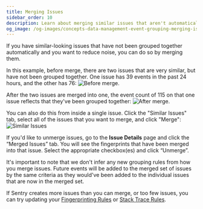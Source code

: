 ```yaml
---
title: Merging Issues
sidebar_order: 10
description: Learn about merging similar issues that aren't automatically grouped.
og_image: /og-images/concepts-data-management-event-grouping-merging-issues.png
---
```


<Include name="only-error-issues-note.mdx" />
<Include name="merge-escalating-note.mdx" />

If you have similar-looking issues that have not been grouped together automatically and you want to reduce noise, you can do so by merging them.

In this example, before merge, there are two issues that are very similar, but have not been grouped together. One issue has 39 events in the past 24 hours, and the other has 76:
![Before merge.](./img/before-merge.png)

After the two issues are merged into one, the event count of 115 on that one issue reflects that they've been grouped together:
![After merge.](./img/after-merge.png)

You can also do this from inside a single issue. Click the "Similar Issues" tab, select all of the issues that you want to merge, and click "Merge":
![Similar Issues](./img/similar-issues.png)

If you'd like to unmerge issues, go to the **Issue Details** page and click the “Merged Issues” tab. You will see the fingerprints that have been merged into that issue. Select the appropriate checkbox(es) and click “Unmerge”.

It's important to note that we don't infer any new grouping rules from how you merge issues. Future events will be added to the merged set of issues by the same criteria as they would've been added to the individual issues that are now in the merged set.

If Sentry creates more issues than you can merge, or too few issues, you can try updating your [Fingerprinting Rules](/concepts/data-management/event-grouping/fingerprint-rules/) or [Stack Trace Rules](/concepts/data-management/event-grouping/stack-trace-rules/).
